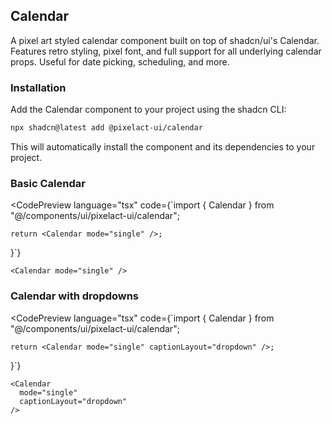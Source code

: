 

## Calendar

A pixel art styled calendar component built on top of shadcn/ui's Calendar. Features retro styling, pixel font, and full support for all underlying calendar props. Useful for date picking, scheduling, and more.

### Installation

Add the Calendar component to your project using the shadcn CLI:

```bash
npx shadcn@latest add @pixelact-ui/calendar
```

This will automatically install the component and its dependencies to your project.

### Basic Calendar

<CodePreview
	language="tsx"
	code={`import { Calendar } from "@/components/ui/pixelact-ui/calendar";

	return <Calendar mode="single" />;
}`}
>
	<Calendar mode="single" />
</CodePreview>

### Calendar with dropdowns

<CodePreview
	language="tsx"
	code={`import { Calendar } from "@/components/ui/pixelact-ui/calendar";

	return <Calendar mode="single" captionLayout="dropdown" />;
}`}
>
	<Calendar
      mode="single"
      captionLayout="dropdown"
    />
</CodePreview>

